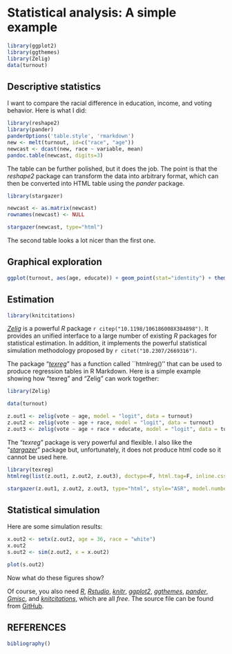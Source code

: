 Statistical analysis: A simple example
========================================================

```r
library(ggplot2)
library(ggthemes)
library(Zelig)
data(turnout)
```

Descriptive statistics
---------------------------------

I want to compare the racial difference in education, income, and voting behavior. Here is what I did: 

```r
library(reshape2)
library(pander)
panderOptions('table.style', 'rmarkdown')
new <- melt(turnout, id=c("race", "age"))
newcast <- dcast(new, race ~ variable, mean)
pandoc.table(newcast, digits=3)
```

The table can be further polished, but it does the job. The point is that the *reshape2* package can transform the data into arbitrary format, which can then be converted into HTML table using the  *pander* package. 

```r
library(stargazer)

newcast <- as.matrix(newcast)
rownames(newcast) <- NULL

stargazer(newcast, type="html")
```

The second table looks a lot nicer than the first one. 

Graphical exploration
---------------------------------
```r
ggplot(turnout, aes(age, educate)) + geom_point(stat="identity") + theme_few()
```

Estimation
---------------------------------

```r
library(knitcitations)
```

*[Zelig](http://projects.iq.harvard.edu/zelig)* is a powerful *R* package `r citep("10.1198/106186008X384898")`. It provides an unified interface to a large number of existing *R* packages for statistical estimation. In addition, it implements the powerful statistical simulation methodology proposed by `r citet("10.2307/2669316")`.

The package "*[texreg](http://cran.r-project.org/web/packages/texreg/index.html)*" has a function called ``htmlreg()'' that can be used to produce regression tables in R Markdown. Here is a simple example showing how "texreg" and "Zelig" can work together:

```r
library(Zelig)

data(turnout)

z.out1 <- zelig(vote ~ age, model = "logit", data = turnout)
z.out2 <- zelig(vote ~ age + race, model = "logit", data = turnout)
z.out3 <- zelig(vote ~ age + race + educate, model = "logit", data = turnout)
```
The "*texreg*" package is very powerful and flexible. I also like the "*[stargazer](http://cran.r-project.org/web/packages/stargazer/index.html)*" package but, unfortunately, it does not produce html code so it cannot be used here. 

```r
library(texreg)
htmlreg(list(z.out1, z.out2, z.out3), doctype=F, html.tag=F, inline.css=T, head.tag=F, body.tag=F, center=F, single.row=T, caption="")
```

```r
stargazer(z.out1, z.out2, z.out3, type="html", style="ASR", model.number=F)
```


Statistical simulation
--------------------------------

Here are some simulation results:

```r
x.out2 <- setx(z.out2, age = 36, race = "white")
x.out2
s.out2 <- sim(z.out2, x = x.out2)
```

```r
plot(s.out2)
```

Now what do these figures show?

Of course, you also need *[R](http://www.r-project.org/)*, *[Rstudio](http://www.rstudio.com/)*, *[knitr](http://yihui.name/knitr/)*, *[ggplot2](http://ggplot2.org/)*, *[ggthemes](https://github.com/jrnold/ggthemes)*, *[pander](http://rapporter.github.io/pander/)*, *[Gmisc](http://gforge.se/gmisc/)*, and *[knitcitations](https://github.com/cboettig/knitcitations)*, which are all *free*. The source file can be found from [GitHub](https://github.com/shigesong/famine_project/blob/master/test_markdown.Rmd). 


REFERENCES
-------------------------

```r
bibliography()
```
